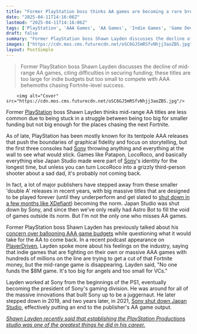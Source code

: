 ```yaml
---
title: "Former PlayStation boss thinks AA games are becoming a rare breed because they're simultaneously too big and too small: 'No one funds the $8M game'"
date: "2025-04-11T14:16:06Z"
lastmod: "2025-04-11T14:16:06Z"
tags: ['PlayStation', 'AAA Games', 'AA Games', 'Indie Games', 'Game Development', 'Sony', 'Game Industry', 'Funding', 'Business']
draft: false
summary: "Former PlayStation boss Shawn Layden discusses the decline of mid-range AA games, citing difficulties in securing funding; these titles are too large for indie budgets but too small to compete with AAA behemoths chasing Fortnite-level success."
images: ["https://cdn.mos.cms.futurecdn.net/oSC6GJ5mRSfvNhjj3aoZBS.jpg"]
layout: PostSimple
---
```

> Former PlayStation boss Shawn Layden discusses the decline of mid-range AA games, citing difficulties in securing funding; these titles are too large for indie budgets but too small to compete with AAA behemoths chasing Fortnite-level success.


        <img alt="Cover" src="https://cdn.mos.cms.futurecdn.net/oSC6GJ5mRSfvNhjj3aoZBS.jpg"/>
        
Former [PlayStation](https://www.gamesradar.com/platforms/playstation/) boss Shawn Layden thinks mid-range AA titles are less common due to being stuck in a struggle between being too big for smaller funding but not big enough for the places chasing the next Fortnite.

As of late, PlayStation has been mostly known for its tentpole AAA releases that push the boundaries of graphical fidelity and focus on storytelling, but the first three consoles had [Sony](https://www.gamesradar.com/tag/sony/) throwing anything and everything at the wall to see what would stick. Games like Patapon, LocoRoco, and basically everything else Japan Studio made were part of [Sony](https://www.gamesradar.com/tag/sony/)'s identity for the longest time, but unless you can turn LocoRoco into a grizzly third-person shooter about a sad dad, it's probably not coming back.

In fact, a lot of major publishers have stepped away from these smaller 'double A' releases in recent years, with big massive titles that are designed to be played forever (until they underperform and get slated to [shut down in a few months like XDefiant](https://www.gamesradar.com/games/fps/xdefiant-is-shutting-down-as-ubisoft-closes-san-francisco-and-osaka-offices-following-long-journey-of-free-to-play-struggles-up-to-177-devs-impacted/)) becoming the norm. Japan Studio was shut down by Sony, and since then we've only really had Astro Bot to fill the void of games outside its norm. But I'm not the only one who misses AA games.

Former PlayStation boss Shawn Layden has previously talked about his [concern over ballooning AAA game budgets](https://www.gamesradar.com/games/former-playstation-boss-deathly-concerned-about-ballooning-budgets-of-aaa-games-questions-how-many-live-service-forever-games-like-gta-online-and-fortnite-fans-really-have-time-for/) while questioning what it would take for the AA to come back. In a recent podcast appearance on [PlayerDriven](https://playerdriven.io/articles/the-future-of-games-isn-t-bigger-it-s-smarter-a-conversation-with-shawn-layden), Layden spoke more about his feelings on the industry, saying that indie games that are fighting on their own or massive AAA games with hundreds of millions on the line are trying to get a cut of that Fortnite money, but the mid-range game is disappearing. Layden said, "No one funds the $8M game. It's too big for angels and too small for VCs."

Layden worked at Sony from the beginnings of the PS1, eventually becoming the president of Sony's gaming division. He was around for all of the massive innovations that built Sony up to be a juggernaut. He later stepped down in 2019, and two years later, in 2021, [Sony shut down Japan Studio](https://www.gamesradar.com/games/former-playstation-boss-says-japan-studios-closure-wasnt-necessarily-surprising-when-a-studio-hasnt-had-a-hit-for-a-while-then-they-forget-how-that-feels/), effectively putting an end to the publisher's AA game output.

[<em>Shawn Layden recently said that establishing the PlayStation Productions studio was one of the greatest things he did in his career. </em>](https://www.gamesradar.com/platforms/playstation/playstation-games-like-the-last-of-us-are-dominating-the-silver-screen-but-former-sony-boss-shawn-layden-says-an-entire-generation-had-to-retire-before-hollywood-took-him-seriously/)
        